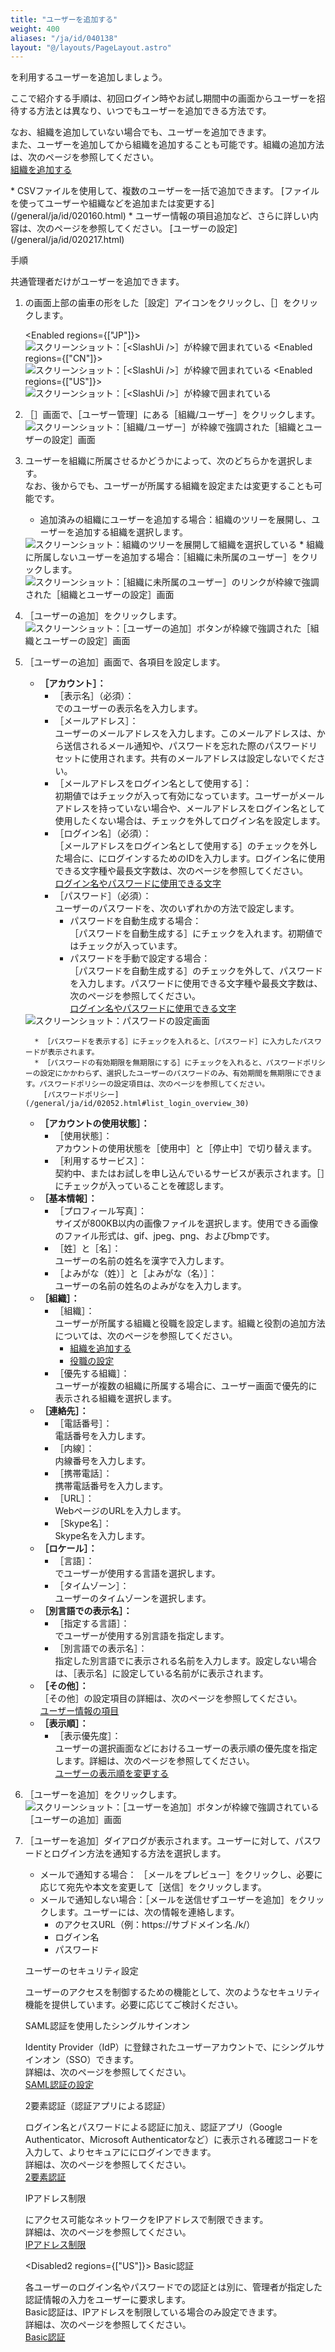 ```yaml
---
title: "ユーザーを追加する"
weight: 400
aliases: "/ja/id/040138"
layout: "@/layouts/PageLayout.astro"
---
```



<Kintone />を利用するユーザーを追加しましょう。

ここで紹介する手順は、初回ログイン時やお試し期間中の画面からユーザーを招待する方法とは異なり、いつでもユーザーを追加できる方法です。

なお、組織を追加していない場合でも、ユーザーを追加できます。  
また、ユーザーを追加してから組織を追加することも可能です。組織の追加方法は、次のページを参照してください。  
[組織を追加する](/k/ja/id/040137.html)

<Hint>
  * CSVファイルを使用して、複数のユーザーを一括で追加できます。  
    [ファイルを使ってユーザーや組織などを追加または変更する](/general/ja/id/020160.html)
  * ユーザー情報の項目追加など、さらに詳しい内容は、次のページを参照してください。  
    [ユーザーの設定](/general/ja/id/020217.html)
</Hint>

<Heading level={2} id="department_add_user_10">手順</Heading>

<Slash />共通管理者だけがユーザーを追加できます。

1. <Kintone />の画面上部の歯車の形をした［設定］アイコンをクリックし、［<SlashUi />］をクリックします。

   <Enabled regions={["JP"]}><Img src="/k/kintone/img-ja/slash_setting_menu.png" alt="スクリーンショット：［<SlashUi />］が枠線で囲まれている" /></Enabled>
   <Enabled regions={["CN"]}><Img src="/k/kintone/img-ja/slash_setting_menu_cn.png" alt="スクリーンショット：［<SlashUi />］が枠線で囲まれている" /></Enabled>
   <Enabled regions={["US"]}><Img src="/k/kintone/img-ja/slash_setting_menu_us.png" alt="スクリーンショット：［<SlashUi />］が枠線で囲まれている" /></Enabled>

1. ［<SlashUi />］画面で、［ユーザー管理］にある［組織/ユーザー］をクリックします。  
   <Img src="/k/kintone/img-ja/add_division_img01.png" alt="スクリーンショット：［組織/ユーザー］が枠線で強調された［組織とユーザーの設定］画面" />

1. ユーザーを組織に所属させるかどうかによって、次のどちらかを選択します。  
   なお、後からでも、ユーザーが所属する組織を設定または変更することも可能です。
   * 追加済みの組織にユーザーを追加する場合：組織のツリーを展開し、ユーザーを追加する組織を選択します。
   <Img src="/k/kintone/img-ja/add_user_img06.png" alt="スクリーンショット：組織のツリーを展開して組織を選択している" />
   * 組織に所属しないユーザーを追加する場合：［組織に未所属のユーザー］をクリックします。
   <Img src="/k/kintone/img-ja/add_user_img02.png" alt="スクリーンショット：［組織に未所属のユーザー］のリンクが枠線で強調された［組織とユーザーの設定］画面" />

1. ［ユーザーの追加］をクリックします。
   <Img src="/k/kintone/img-ja/add_user_img03.png" alt="スクリーンショット：［ユーザーの追加］ボタンが枠線で強調された［組織とユーザーの設定］画面" />

1. ［ユーザーの追加］画面で、各項目を設定します。

   * **［アカウント］：**  
     * ［表示名］（必須）：  
   <Kintone />でのユーザーの表示名を入力します。
     * ［メールアドレス］：  
       ユーザーのメールアドレスを入力します。このメールアドレスは、<Kintone />から送信されるメール通知や、パスワードを忘れた際のパスワードリセットに使用されます。共有のメールアドレスは設定しないでください。
     * ［メールアドレスをログイン名として使用する］：  
        初期値ではチェックが入って有効になっています。ユーザーがメールアドレスを持っていない場合や、メールアドレスをログイン名として使用したくない場合は、チェックを外してログイン名を設定します。
     * ［ログイン名］（必須）：  
       ［メールアドレスをログイン名として使用する］のチェックを外した場合に、<Kintone />にログインするためのIDを入力します。ログイン名に使用できる文字種や最長文字数は、次のページを参照してください。  
       [ログイン名やパスワードに使用できる文字](/general/ja/id/020256.html)  
     * ［パスワード］（必須）：  
       ユーザーのパスワードを、次のいずれかの方法で設定します。
         * パスワードを自動生成する場合：  
         ［パスワードを自動生成する］にチェックを入れます。初期値ではチェックが入っています。
         * パスワードを手動で設定する場合：  
         ［パスワードを自動生成する］のチェックを外して、パスワードを入力します。パスワードに使用できる文字種や最長文字数は、次のページを参照してください。  
           [ログイン名やパスワードに使用できる文字](/general/ja/id/020256.html)  

   <Img src="/k/kintone/img-ja/add_user_img05.png" alt="スクリーンショット：パスワードの設定画面" />

         * ［パスワードを表示する］にチェックを入れると、［パスワード］に入力したパスワードが表示されます。
         * ［パスワードの有効期限を無期限にする］にチェックを入れると、パスワードポリシーの設定にかかわらず、選択したユーザーのパスワードのみ、有効期間を無期限にできます。パスワードポリシーの設定項目は、次のページを参照してください。  
           [パスワードポリシー](/general/ja/id/02052.html#list_login_overview_30)

   * **［アカウントの使用状態］：**  
     * ［使用状態］：  
       アカウントの使用状態を［使用中］と［停止中］で切り替えます。
     * ［利用するサービス］：  
       契約中、またはお試しを申し込んでいるサービスが表示されます。［<Kintone />］にチェックが入っていることを確認します。  
   * **［基本情報］：**  
     * ［プロフィール写真］：  
       サイズが800KB以内の画像ファイルを選択します。使用できる画像のファイル形式は、gif、jpeg、png、およびbmpです。  
     * ［姓］と［名］：  
       ユーザーの名前の姓名を漢字で入力します。
     * ［よみがな（姓）］と［よみがな（名）］：  
       ユーザーの名前の姓名のよみがなを入力します。  
   * **［組織］：**  
     * ［組織］：  
       ユーザーが所属する組織と役職を設定します。組織と役割の追加方法については、次のページを参照してください。  
       * [組織を追加する](/k/ja/id/040137.html)  
       * [役職の設定](/general/ja/id/020203.html)  
     * ［優先する組織］：  
       ユーザーが複数の組織に所属する場合に、ユーザー画面で優先的に表示される組織を選択します。
   * **［連絡先］：**  
     * ［電話番号］：  
       電話番号を入力します。
     * ［内線］：  
       内線番号を入力します。
     * ［携帯電話］：  
       携帯電話番号を入力します。
     * ［URL］：  
       WebページのURLを入力します。
     * ［Skype名］：  
       Skype名を入力します。
   * **［ロケール］：**  
     * ［言語］：  
   <Kintone />でユーザーが使用する言語を選択します。
     * ［タイムゾーン］：  
       ユーザーのタイムゾーンを選択します。
   * **［別言語での表示名］：**  
     * ［指定する言語］：  
   <Kintone />でユーザーが使用する別言語を指定します。
     * ［別言語での表示名］：  
       指定した別言語で<Kintone />に表示される名前を入力します。設定しない場合は、［表示名］に設定している名前が<Kintone />に表示されます。
   * **［その他］：**  
       ［その他］の設定項目の詳細は、次のページを参照してください。  
        [ユーザー情報の項目](/general/ja/id/020245.html)
   * **［表示順］：**  
     * ［表示優先度］：  
       ユーザーの選択画面などにおけるユーザーの表示順の優先度を指定します。詳細は、次のページを参照してください。  
        [ユーザーの表示順を変更する](/general/ja/id/020254.html)

1. ［ユーザーを追加］をクリックします。
   <Img src="/k/kintone/img-ja/add_user_img04.png" alt="スクリーンショット：［ユーザーを追加］ボタンが枠線で強調されている［ユーザーの追加］画面" />

1. ［ユーザーを追加］ダイアログが表示されます。ユーザーに対して、パスワードとログイン方法を通知する方法を選択します。
   * メールで通知する場合： ［メールをプレビュー］をクリックし、必要に応じて宛先や本文を変更して［送信］をクリックします。
   * メールで通知しない場合：［メールを送信せずユーザーを追加］をクリックします。ユーザーには、次の情報を連絡します。
     * <Kintone />のアクセスURL（例：https://サブドメイン名.<CybozuCom />/k/）
     * ログイン名
     * パスワード

   <Heading level={2} id="department_add_user_20">ユーザーのセキュリティ設定</Heading>

   ユーザーのアクセスを制御するための機能として、次のようなセキュリティ機能を提供しています。必要に応じてご検討ください。

   <Heading level={3} id="department_add_user_2010">SAML認証を使用したシングルサインオン</Heading>

   Identity Provider（IdP）に登録されたユーザーアカウントで、<Kintone />にシングルサインオン（SSO）できます。  
   詳細は、次のページを参照してください。  
   [SAML認証の設定](/general/ja/id/02034.html)

   <Heading level={3} id="department_add_user_2020">2要素認証（認証アプリによる認証）</Heading>

   ログイン名とパスワードによる認証に加え、認証アプリ（Google Authenticator、Microsoft Authenticatorなど）に表示される確認コードを入力して、よりセキュアに<Kintone />にログインできます。  
   詳細は、次のページを参照してください。  
   [2要素認証](/general/ja/id/02042.html)

   <Heading level={3} id="department_add_user_2030">IPアドレス制限</Heading>

   <Kintone />にアクセス可能なネットワークをIPアドレスで制限できます。  
   詳細は、次のページを参照してください。  
   [IPアドレス制限](/general/ja/id/02045.html)

   <Disabled2 regions={["US"]}>
   <Heading level={3} id="department_add_user_2040">Basic認証</Heading>

   各ユーザーのログイン名やパスワードでの認証とは別に、管理者が指定した認証情報の入力をユーザーに要求します。  
   Basic認証は、IPアドレスを制限している場合のみ設定できます。  
   詳細は、次のページを参照してください。  
   [Basic認証](/general/ja/id/02044.html)
   </Disabled2>
